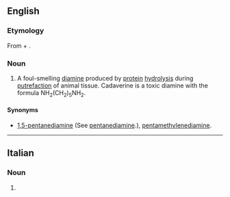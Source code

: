 ==English==

===Etymology===
From {{etyl|la|en}} {{m|la|cadāver||corpse}} + {{suffix||ine|lang=en}}.

===Noun===
{{en-noun|~}}
{{wikipedia}}

# A foul-smelling [[diamine]] produced by [[protein]] [[hydrolysis]] during [[putrefaction]] of animal tissue. Cadaverine is a toxic diamine with the formula NH<sub>2</sub>(CH<sub>2</sub>)<sub>5</sub>NH<sub>2</sub>.

====Synonyms====
* [[1,5-pentanediamine]] (See [[pentanediamine]].), [[pentamethylenediamine]].

----

==Italian==

===Noun===
{{head|it|noun plural form|g=f}}

# {{plural of|cadaverina|lang=it}}